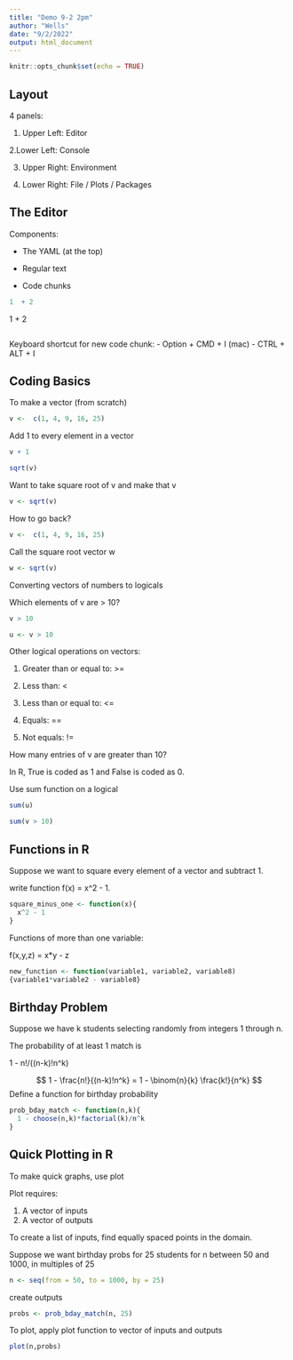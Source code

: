 ```yaml
---
title: "Demo 9-2 2pm"
author: "Wells"
date: "9/2/2022"
output: html_document
---
```


```r
knitr::opts_chunk$set(echo = TRUE)
```


## Layout

4 panels:

1. Upper Left: Editor

2.Lower Left: Console

3. Upper Right: Environment

4. Lower Right: File / Plots / Packages


## The Editor

Components:

- The YAML (at the top)

- Regular text

- Code chunks


```r
1  + 2
```
1 + 2 

```r

```


Keyboard shortcut for new code chunk: 
- Option + CMD + I (mac)
- CTRL + ALT + I


## Coding Basics

To make a vector (from scratch)


```r
v <-  c(1, 4, 9, 16, 25)
```

Add 1 to every element in a vector


```r
v + 1
```

```r
sqrt(v)
```

Want to take square root of v and make that v
```r
v <- sqrt(v)
```

How to go back?


```r
v <-  c(1, 4, 9, 16, 25)
```

Call the square root vector w

```r
w <- sqrt(v)
```



Converting vectors of numbers to logicals


Which elements of v are > 10?


```r
v > 10
```

```r
u <- v > 10
```

Other logical operations on vectors:

1. Greater than or equal to: >=

2. Less than: <

3. Less than or equal to: <=

4. Equals: ==

5. Not equals: !=


How many entries of v are greater than 10?

In R, True is coded as 1 and False is coded as 0. 

Use sum function on a logical

```r
sum(u)
```

```r
sum(v > 10)
```


## Functions in R

Suppose we want to square every element of a vector and subtract 1.

write function f(x) = x^2 - 1.

```r
square_minus_one <- function(x){
  x^2 - 1
}
```

Functions of more than one variable:

f(x,y,z) = x*y - z

```r
new_function <- function(variable1, variable2, variable8)
{variable1*variable2 - variable8}
```

## Birthday Problem

Suppose we have k students selecting randomly from integers 1 through n.

The probability of at least 1 match is

1 - n!/((n-k)!n^k)

$$
1 - \frac{n!}{(n-k)!n^k} = 1 - \binom{n}{k} \frac{k!}{n^k}
$$
Define a function for birthday probability

```r
prob_bday_match <- function(n,k){
  1 - choose(n,k)*factorial(k)/n^k
}
```




## Quick Plotting in R

To make quick graphs, use plot



Plot requires:

1. A vector of inputs
2. A vector of outputs

To create a list of inputs, find equally spaced points in the domain.

Suppose we want birthday probs for 25 students for n between 50 and 1000, in multiples of 25 

```r
n <- seq(from = 50, to = 1000, by = 25)
```


create outputs

```r
probs <- prob_bday_match(n, 25)
```

To plot, apply plot function to vector of inputs and outputs


```r
plot(n,probs)
```



